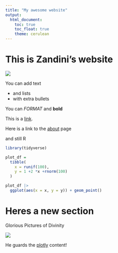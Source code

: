```yaml
---
title: "My awesome website"
output: 
  html_document:
    toc: true
    toc_float: true
    theme: cerulean
---
```


# This is Zandini's website

![](https://media.giphy.com/media/drXGoW1iudhKw/giphy.gif)

You can add text

* and lists 
* with extra bullets

You can *FORMAT* and **bold**


This is a [link](https://www.google.com).  

Here is a link to the [about](about.html) page


and still R

```r
library(tidyverse)

plot_df = 
  tibble(
    x = runif(100),
    y = 1 +2 *x +rnorm(100)
  )

plot_df |> 
  ggplot(aes(x = x, y = y)) + geom_point()
```


# Heres a new section

Glorious Pictures of Divinity

![](images/yosh.gif)

He guards the [plotly](plotly.html) content!

